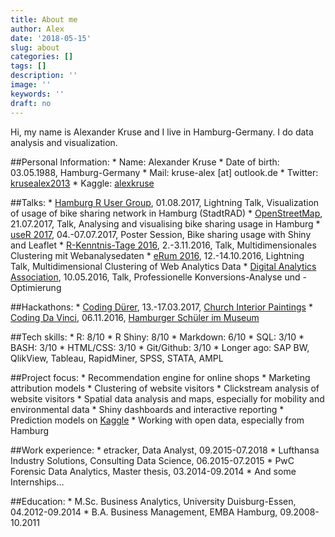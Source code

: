 ```yaml
---
title: About me
author: Alex
date: '2018-05-15'
slug: about
categories: []
tags: []
description: ''
image: ''
keywords: ''
draft: no
---
```



Hi, my name is Alexander Kruse and I live in Hamburg-Germany. I do data analysis and visualization.

##Personal Information: 
 * Name: Alexander Kruse
 * Date of birth: 03.05.1988, Hamburg-Germany
 * Mail: kruse-alex [at] outlook.de
 * Twitter: [krusealex2013](https://www.twitter.com/krusealex2013)
 * Kaggle: [alexkruse](https://www.kaggle.com/alexkruse)

##Talks: 
 * [Hamburg R User Group](https://www.meetup.com/de-DE/Hamburg-R-User-Group/events/240818665/), 01.08.2017, Lightning Talk, Visualization of usage of bike sharing network in Hamburg (StadtRAD)
 * [OpenStreetMap](https://www.eventbrite.com/e/open-bike-data-mapping-with-openstreetmap-registration-34806438996#), 21.07.2017, Talk, Analysing and visualising bike sharing usage in Hamburg
 * [useR 2017](https://user2017.brussels/posters), 04.-07.07.2017, Poster Session, Bike sharing usage with Shiny and Leaflet
 * [R-Kenntnis-Tage 2016](https://www.eoda.de/de/R-Kenntnis-Tage-2016.html), 2.-3.11.2016, Talk, Multidimensionales Clustering mit Webanalysedaten
 * [eRum 2016](http://erum.ue.poznan.pl/), 12.-14.10.2016, Lightning Talk, Multidimensional Clustering of Web Analytics Data
 * [Digital Analytics Association](https://digital-analytics-association.de/events/event/daala-hamburg-dienstag-10-mai-2016-golf-lounge-hamburg-mit-etracker-2/), 10.05.2016, Talk, Professionelle Konversions-Analyse und -Optimierung

##Hackathons:
 * [Coding Dürer](http://codingdurer.de/), 13.-17.03.2017, [Church Interior Paintings](http://www.alexknowsdata.com/post/coding-dürer/)
 * [Coding Da Vinci](https://codingdavinci.de/events/nord/), 06.11.2016, [Hamburger Schüler im Museum](http://www.alexknowsdata.com/post/cdv/)

##Tech skills:
 * R: 8/10
 * R Shiny: 8/10
 * Markdown: 6/10
 * SQL: 3/10
 * BASH: 3/10
 * HTML/CSS: 3/10
 * Git/Github: 3/10
 * Longer ago: SAP BW, QlikView, Tableau, RapidMiner, SPSS, STATA, AMPL
 
##Project focus:
 * Recommendation engine for online shops
 * Marketing attribution models
 * Clustering of website visitors
 * Clickstream analysis of website visitors
 * Spatial data analysis and maps, especially for mobility and environmental data
 * Shiny dashboards and interactive reporting
 * Prediction models on [Kaggle](https://www.kaggle.com/)
 * Working with open data, especially from Hamburg
 
##Work experience: 
 * etracker, Data Analyst, 09.2015-07.2018
 * Lufthansa Industry Solutions, Consulting Data Science, 06.2015-07.2015
 * PwC Forensic Data Analytics, Master thesis, 03.2014-09.2014
 * And some Internships...

##Education:
 * M.Sc. Business Analytics, University Duisburg-Essen, 04.2012-09.2014
 * B.A. Business Management, EMBA Hamburg, 09.2008-10.2011
